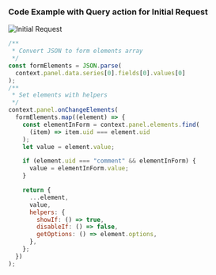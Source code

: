 
### Code Example with Query action for Initial Request

<Image
  title="Initial Request"
  src="/img/plugins/business-forms/elements/query-action.png"
/>

```js
/**
 * Convert JSON to form elements array
 */
const formElements = JSON.parse(
  context.panel.data.series[0].fields[0].values[0]
);
/**
 * Set elements with helpers
 */
context.panel.onChangeElements(
  formElements.map((element) => {
    const elementInForm = context.panel.elements.find(
      (item) => item.uid === element.uid
    );
    let value = element.value;

    if (element.uid === "comment" && elementInForm) {
      value = elementInForm.value;
    }

    return {
      ...element,
      value,
      helpers: {
        showIf: () => true,
        disableIf: () => false,
        getOptions: () => element.options,
      },
    };
  })
);
```
